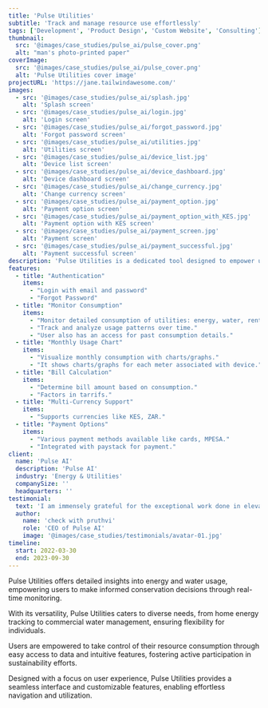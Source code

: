 ```yaml
---
title: 'Pulse Utilities'
subtitle: 'Track and manage resource use effortlessly'
tags: ['Development', 'Product Design', 'Custom Website', 'Consulting']
thumbnail:
  src: '@images/case_studies/pulse_ai/pulse_cover.png'
  alt: "man's photo-printed paper"
coverImage:
  src: '@images/case_studies/pulse_ai/pulse_cover.png'
  alt: 'Pulse Utilities cover image'
projectURL: 'https://jane.tailwindawesome.com/'
images:
  - src: '@images/case_studies/pulse_ai/splash.jpg'
    alt: 'Splash screen'
  - src: '@images/case_studies/pulse_ai/login.jpg'
    alt: 'Login screen'
  - src: '@images/case_studies/pulse_ai/forgot_password.jpg'
    alt: 'Forgot password screen'
  - src: '@images/case_studies/pulse_ai/utilities.jpg'
    alt: 'Utilities screen'
  - src: '@images/case_studies/pulse_ai/device_list.jpg'
    alt: 'Device list screen'
  - src: '@images/case_studies/pulse_ai/device_dashboard.jpg'
    alt: 'Device dashboard screen'
  - src: '@images/case_studies/pulse_ai/change_currency.jpg'
    alt: 'Change currency screen'
  - src: '@images/case_studies/pulse_ai/payment_option.jpg'
    alt: 'Payment option screen'
  - src: '@images/case_studies/pulse_ai/payment_option_with_KES.jpg'
    alt: 'Payment option with KES screen'
  - src: '@images/case_studies/pulse_ai/payment_screen.jpg'
    alt: 'Payment screen'
  - src: '@images/case_studies/pulse_ai/payment_successful.jpg'
    alt: 'Payment successful screen'
description: 'Pulse Utilities is a dedicated tool designed to empower users to meticulously monitor the consumption of devices like energy, water, and more.'
features:
  - title: "Authentication"
    items:
      - "Login with email and password"
      - "Forgot Password"
  - title: "Monitor Consumption"
    items:
      - "Monitor detailed consumption of utilities: energy, water, rent, internet, etc."
      - "Track and analyze usage patterns over time."
      - "User also has an access for past consumption details."
  - title: "Monthly Usage Chart"
    items:
      - "Visualize monthly consumption with charts/graphs."
      - "It shows charts/graphs for each meter associated with device."
  - title: "Bill Calculation"
    items:
      - "Determine bill amount based on consumption."
      - "Factors in tarrifs."
  - title: "Multi-Currency Support"
    items:
      - "Supports currencies like KES, ZAR."
  - title: "Payment Options"
    items:
      - "Various payment methods available like cards, MPESA."
      - "Integrated with paystack for payment."
client:
  name: 'Pulse AI'
  description: 'Pulse AI'
  industry: 'Energy & Utilities'
  companySize: ''
  headquarters: ''
testimonial:
  text: 'I am immensely grateful for the exceptional work done in elevating our brand and digital presence. The fresh branding, immersive website experience, and engaging product design for our bi-annual journal publication have significantly contributed to our success. The attention to detail and understanding of our target audience resulted in a cohesive visual language that effectively communicates our mission and values.'
  author:
    name: 'check with pruthvi'
    role: 'CEO of Pulse AI'
    image: '@images/case_studies/testimonials/avatar-01.jpg'
timeline:
  start: 2022-03-30
  end: 2023-09-30
---
```


Pulse Utilities offers detailed insights into energy and water usage, empowering users to make informed conservation decisions through real-time monitoring.

With its versatility, Pulse Utilities caters to diverse needs, from home energy tracking to commercial water management, ensuring flexibility for individuals.

Users are empowered to take control of their resource consumption through easy access to data and intuitive features, fostering active participation in sustainability efforts.

Designed with a focus on user experience, Pulse Utilities provides a seamless interface and customizable features, enabling effortless navigation and utilization.